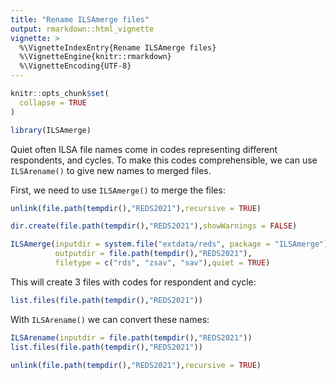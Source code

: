 ```yaml
---
title: "Rename ILSAmerge files"
output: rmarkdown::html_vignette
vignette: >
  %\VignetteIndexEntry{Rename ILSAmerge files}
  %\VignetteEngine{knitr::rmarkdown}
  %\VignetteEncoding{UTF-8}
---
```


```r
knitr::opts_chunk$set(
  collapse = TRUE
)
```

```r
library(ILSAmerge)
```

Quiet often ILSA file names come in codes representing different respondents,
and cycles. To make this codes comprehensible, we can use `ILSArename()` to give new
names to merged files.

First, we need to use `ILSAmerge()` to merge the files:

```r
unlink(file.path(tempdir(),"REDS2021"),recursive = TRUE)
```

```r
dir.create(file.path(tempdir(),"REDS2021"),showWarnings = FALSE)

ILSAmerge(inputdir = system.file("extdata/reds", package = "ILSAmerge"), 
          outputdir = file.path(tempdir(),"REDS2021"), 
          filetype = c("rds", "zsav", "sav"),quiet = TRUE)
```

This will create 3 files with codes for respondent and cycle:

```r
list.files(file.path(tempdir(),"REDS2021"))
```

With `ILSArename()` we can convert these names:

```r
ILSArename(inputdir = file.path(tempdir(),"REDS2021"))
list.files(file.path(tempdir(),"REDS2021"))

```
```r
unlink(file.path(tempdir(),"REDS2021"),recursive = TRUE)
```